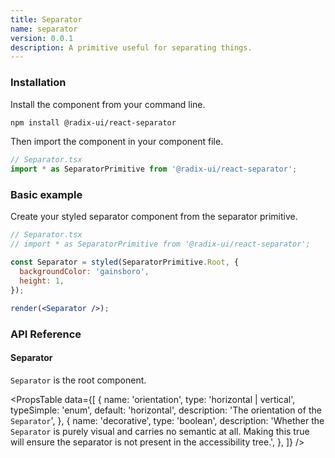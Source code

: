 ```yaml
---
title: Separator
name: separator
version: 0.0.1
description: A primitive useful for separating things.
---
```


### Installation

Install the component from your command line.

```bash
npm install @radix-ui/react-separator
```

Then import the component in your component file.

```jsx
// Separator.tsx
import * as SeparatorPrimitive from '@radix-ui/react-separator';
```

### Basic example

Create your styled separator component from the separator primitive.

```jsx live manual
// Separator.tsx
// import * as SeparatorPrimitive from '@radix-ui/react-separator';

const Separator = styled(SeparatorPrimitive.Root, {
  backgroundColor: 'gainsboro',
  height: 1,
});

render(<Separator />);
```

### API Reference

#### Separator

`Separator` is the root component.

<PropsTable
  data={[
    {
      name: 'orientation',
      type: 'horizontal | vertical',
      typeSimple: 'enum',
      default: 'horizontal',
      description: 'The orientation of the `Separator`',
    },
    {
      name: 'decorative',
      type: 'boolean',
      description:
        'Whether the `Separator` is purely visual and carries no semantic at all. Making this true will ensure the separator is not present in the accessibility tree.',
    },
  ]}
/>
